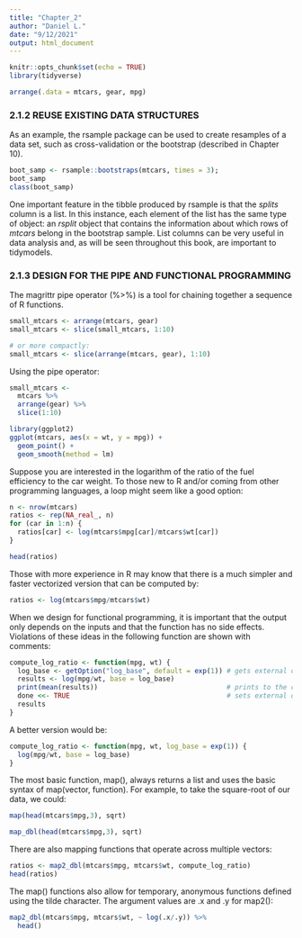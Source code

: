 ```yaml
---
title: "Chapter_2"
author: "Daniel L."
date: "9/12/2021"
output: html_document
---
```


```r
knitr::opts_chunk$set(echo = TRUE)
library(tidyverse)
```

```r
arrange(.data = mtcars, gear, mpg)
```

### 2.1.2 REUSE EXISTING DATA STRUCTURES

As an example, the rsample package can be used to create resamples of a data set, such as cross-validation or the bootstrap (described in Chapter 10). 

```r
boot_samp <- rsample::bootstraps(mtcars, times = 3); 
boot_samp
class(boot_samp)
```

One important feature in the tibble produced by rsample is that the $splits$ column is a list. In this instance, each element of the list has the same type of object: an $rsplit$ object that contains the information about which rows of $mtcars$ belong in the bootstrap sample. List columns can be very useful in data analysis and, as will be seen throughout this book, are important to tidymodels.

### 2.1.3 DESIGN FOR THE PIPE AND FUNCTIONAL PROGRAMMING

The magrittr pipe operator (%>%) is a tool for chaining together a sequence of R functions.

```r
small_mtcars <- arrange(mtcars, gear)
small_mtcars <- slice(small_mtcars, 1:10)

# or more compactly:
small_mtcars <- slice(arrange(mtcars, gear), 1:10)
```

Using the pipe operator:

```r
small_mtcars <- 
  mtcars %>% 
  arrange(gear) %>% 
  slice(1:10)
```

```r
library(ggplot2)
ggplot(mtcars, aes(x = wt, y = mpg)) +
  geom_point() + 
  geom_smooth(method = lm)
```
Suppose you are interested in the logarithm of the ratio of the fuel efficiency to the car weight. To those new to R and/or coming from other programming languages, a loop might seem like a good option:

```r
n <- nrow(mtcars)
ratios <- rep(NA_real_, n)
for (car in 1:n) {
  ratios[car] <- log(mtcars$mpg[car]/mtcars$wt[car])
}
```

```r
head(ratios)
```

Those with more experience in R may know that there is a much simpler and faster vectorized version that can be computed by:
```r
ratios <- log(mtcars$mpg/mtcars$wt)
```

When we design for functional programming, it is important that the output only depends on the inputs and that the function has no side effects. Violations of these ideas in the following function are shown with comments:

```r
compute_log_ratio <- function(mpg, wt) {
  log_base <- getOption("log_base", default = exp(1)) # gets external data
  results <- log(mpg/wt, base = log_base)
  print(mean(results))                                # prints to the console
  done <<- TRUE                                       # sets external data
  results
}
```

A better version would be:

```r
compute_log_ratio <- function(mpg, wt, log_base = exp(1)) {
  log(mpg/wt, base = log_base)
}
```

The most basic function, map(), always returns a list and uses the basic syntax of map(vector, function). For example, to take the square-root of our data, we could:

```r
map(head(mtcars$mpg,3), sqrt)
```

```r
map_dbl(head(mtcars$mpg,3), sqrt)
```

There are also mapping functions that operate across multiple vectors:
```r
ratios <- map2_dbl(mtcars$mpg, mtcars$wt, compute_log_ratio)
head(ratios)
```


The map() functions also allow for temporary, anonymous functions defined using the tilde character. The argument values are .x and .y for map2():
```r
map2_dbl(mtcars$mpg, mtcars$wt, ~ log(.x/.y)) %>% 
  head()
```
